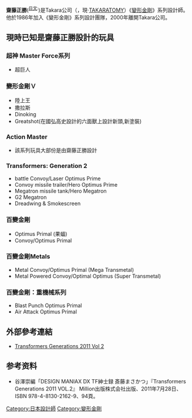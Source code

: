 {{Notability Unreferenced |time=2014-01-05T10:02:03+00:00}}
{{noteTA
|G1=變形金剛
}}
{{Infobox_Person
| name =齋藤正勝 
|image=
|box_width= 195px
|occupation= 設計師
| period = 20世紀 
|birth_name=
| other_names = Masakatsu Saito
| Sex = 男
|birth_date= 
|birth_place= {{JAP}}
|death_date= 
|death_place= 
| nationality ={{JAP}}
| residence =
| party = 
| religion = 
| spouse = 
| relatives =
|education= 
| past = 變形金剛設計師
| work =《變形金剛》
|awards=
}}

'''齋藤正勝'''(<sup>[[日文|日文]]:</sup>'''{{lang|ja|斎藤まさかつ}}''')是Takara公司（{{lang|ja|タカラ}}，現‧[[Takara_Tomy|TAKARATOMY]]）《[[變形金剛|變形金剛]]》系列設計師。他於1986年加入《變形金剛》系列設計團隊，2000年離開Takara公司。

==現時已知是齋藤正勝設計的玩具==
===超神 Master Force系列===
*超巨人

===變形金剛Ｖ===
*陸上王
*撒拉斯
*Dinoking
*Greatshot(在國弘高史設計的六面獸上設計新頭,新塗裝)

===Action Master===
*該系列玩具大部份是由齋藤正勝設計

===Transformers: Generation 2===
*battle Convoy/Laser Optimus Prime 
*Convoy missile trailer/Hero Optimus Prime 
*Megatron missile tank/Hero Megatron
*G2 Megatron
*Dreadwing & Smokescreen

===百變金剛===
*Optimus Primal (果蝠)
*Convoy/Optimus Primal 

===百變金剛Metals===
*Metal Convoy/Optimus Primal (Mega Transmetal)
*Metal Powered Convoy/Optimal Optimus (Super Transmetal)

===百變金剛：重機械系列===
*Blast Punch Optimus Primal 
*Air Attack Optimus Primal

== 外部參考連結 ==
*[http://www.tfw2005.com/boards/transformers-news-rumors/461583-hi-res-transformers-generations-2011-volume-2-scan.html  Transformers Generations 2011 Vol 2]

==参考资料==
{{reflist}}
*谷澤崇編「DESIGN MANIAX DX TF紳士録 斎藤まさかつ」『Transformers Generations 2011 VOL.2』 Million出版株式会社出版、2011年7月28日、ISBN 978-4-8130-2162-9、94頁。

{{變形金剛系列}}
{{DEFAULTSORT:Transformers}}

[[Category:日本設計師|Category:日本設計師]]
[[Category:變形金剛|Category:變形金剛]]